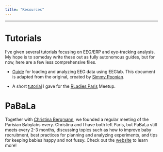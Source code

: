 ```yaml
---
title: "Resources"
---
```


----

# Tutorials

I've given several tutorials focusing on EEG/ERP and eye-tracking analysis. My hope is to someday write these out as fully autonomous guides, but for now, here are a few less comprehensive files.

- [Guide](files/eeglab steps_speech.pdf) for loading and analyzing EEG data using EEGlab. This document is adapted from the original, created by [Simmy Poonian](https://www.linkedin.com/in/simmy-poonian-4b588a176/?originalSubdomain=au).

- A short [tutorial](files/RLadies_Permutation_Clusters.R) I gave for the [RLadies Paris](https://github.com/rladies-paris) Meetup.

# PaBaLa

Together with [Christina Bergmann](https://sites.google.com/site/chbergma/), we founded a regular meeting of the Parisian Babylabs every. Christina and I have both left Paris, but PaBaLa still meets every 2-3 months, discussing topics such as how to improve baby recruitment, best practices for planning and analyzing experiments, and tips for keeping babies happy and not fussy.  Check out the [website](https://sites.google.com/site/lscplpp/) to learn more!

